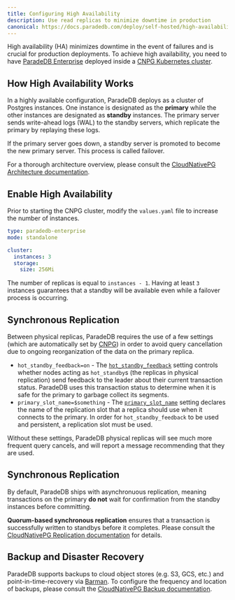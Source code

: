 ```yaml
---
title: Configuring High Availability
description: Use read replicas to minimize downtime in production
canonical: https://docs.paradedb.com/deploy/self-hosted/high-availability/configuration
---
```


High availability (HA) minimizes downtime in the event of failures and is crucial for production deployments. To achieve high availability, you need to have
[ParadeDB Enterprise](/deploy/enterprise) deployed inside a [CNPG Kubernetes cluster](/deploy/self-hosted/kubernetes).

## How High Availability Works

In a highly available configuration, ParadeDB deploys as a cluster of Postgres instances. One instance is designated as the **primary** while the other instances are designated as
**standby** instances. The primary server sends write-ahead logs (WAL) to the standby servers, which replicate the primary by replaying these logs.

If the primary server goes down, a standby server is promoted to become the new primary server. This process is called failover.

For a thorough architecture overview, please consult the [CloudNativePG Architecture documentation](https://cloudnative-pg.io/documentation/1.18/architecture/).

## Enable High Availability

Prior to starting the CNPG cluster, modify the `values.yaml` file to increase the number of instances.

```yaml ParadeDB Enterprise
type: paradedb-enterprise
mode: standalone

cluster:
  instances: 3
  storage:
    size: 256Mi
```

The number of replicas is equal to `instances - 1`. Having at least `3` instances guarantees that a standby will be available even while a failover process is occurring.

## Synchronous Replication

Between physical replicas, ParadeDB requires the use of a few settings (which are automatically set by [CNPG](/deploy/self-hosted/kubernetes)) in order to avoid query cancellation due to ongoing reorganization of the data on the primary replica.

- `hot_standby_feedback=on` - The [`hot_standby_feedback`](https://www.postgresql.org/docs/current/runtime-config-replication.html#GUC-HOT-STANDBY-FEEDBACK) setting controls whether nodes acting as `hot_standby`s (the replicas in physical replication) send feedback to the leader about their current transaction status. ParadeDB uses this transaction status to determine when it is safe for the primary to garbage collect its segments.
- `primary_slot_name=$something` - The [`primary_slot_name`](https://www.postgresql.org/docs/current/runtime-config-replication.html#GUC-PRIMARY-SLOT-NAME) setting declares the name of the replication slot that a replica should use when it connects to the primary. In order for `hot_standby_feedback` to be used and persistent, a replication slot must be used.

Without these settings, ParadeDB physical replicas will see much more frequent query cancels, and will report a message recommending that they are used.

## Synchronous Replication

By default, ParadeDB ships with asynchronuous replication, meaning transactions on the primary **do not** wait for confirmation from
the standby instances before committing.

**Quorum-based synchronous replication** ensures that a transaction is successfully written to standbys before it completes.
Please consult the [CloudNativePG Replication documentation](https://cloudnative-pg.io/documentation/1.18/replication/#synchronous-replication) for details.

## Backup and Disaster Recovery

ParadeDB supports backups to cloud object stores (e.g. S3, GCS, etc.) and point-in-time-recovery
via [Barman](https://pgbarman.org/). To configure the frequency and location of backups, please consult the [CloudNativePG Backup documentation](https://cloudnative-pg.io/documentation/1.18/backup_recovery/).
